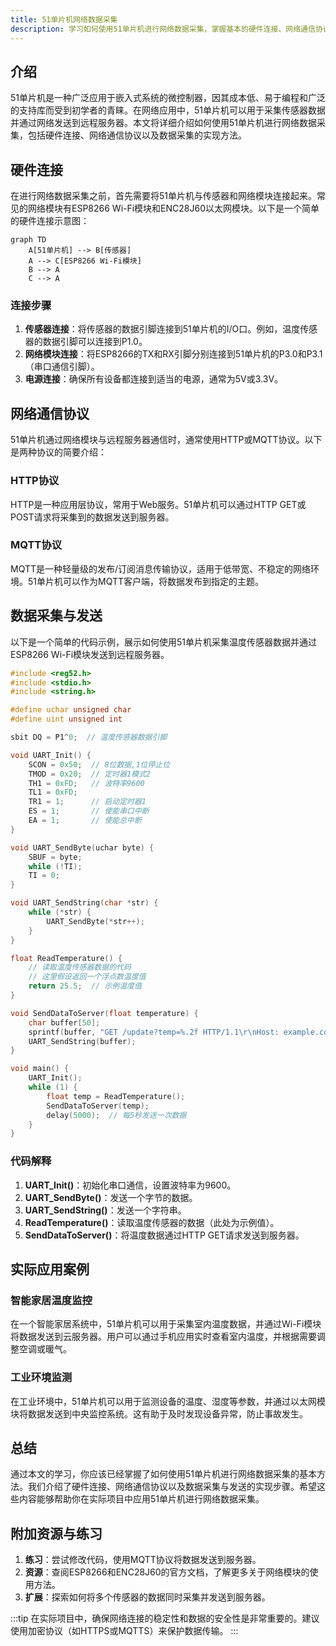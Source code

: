 ```yaml
---
title: 51单片机网络数据采集
description: 学习如何使用51单片机进行网络数据采集，掌握基本的硬件连接、网络通信协议以及数据采集的实现方法。
---
```


## 介绍

51单片机是一种广泛应用于嵌入式系统的微控制器，因其成本低、易于编程和广泛的支持库而受到初学者的青睐。在网络应用中，51单片机可以用于采集传感器数据并通过网络发送到远程服务器。本文将详细介绍如何使用51单片机进行网络数据采集，包括硬件连接、网络通信协议以及数据采集的实现方法。

## 硬件连接

在进行网络数据采集之前，首先需要将51单片机与传感器和网络模块连接起来。常见的网络模块有ESP8266 Wi-Fi模块和ENC28J60以太网模块。以下是一个简单的硬件连接示意图：

```mermaid
graph TD
    A[51单片机] --> B[传感器]
    A --> C[ESP8266 Wi-Fi模块]
    B --> A
    C --> A
```

### 连接步骤

1. **传感器连接**：将传感器的数据引脚连接到51单片机的I/O口。例如，温度传感器的数据引脚可以连接到P1.0。
2. **网络模块连接**：将ESP8266的TX和RX引脚分别连接到51单片机的P3.0和P3.1（串口通信引脚）。
3. **电源连接**：确保所有设备都连接到适当的电源，通常为5V或3.3V。

## 网络通信协议

51单片机通过网络模块与远程服务器通信时，通常使用HTTP或MQTT协议。以下是两种协议的简要介绍：

### HTTP协议

HTTP是一种应用层协议，常用于Web服务。51单片机可以通过HTTP GET或POST请求将采集到的数据发送到服务器。

### MQTT协议

MQTT是一种轻量级的发布/订阅消息传输协议，适用于低带宽、不稳定的网络环境。51单片机可以作为MQTT客户端，将数据发布到指定的主题。

## 数据采集与发送

以下是一个简单的代码示例，展示如何使用51单片机采集温度传感器数据并通过ESP8266 Wi-Fi模块发送到远程服务器。

```c
#include <reg52.h>
#include <stdio.h>
#include <string.h>

#define uchar unsigned char
#define uint unsigned int

sbit DQ = P1^0;  // 温度传感器数据引脚

void UART_Init() {
    SCON = 0x50;  // 8位数据,1位停止位
    TMOD = 0x20;  // 定时器1模式2
    TH1 = 0xFD;   // 波特率9600
    TL1 = 0xFD;
    TR1 = 1;      // 启动定时器1
    ES = 1;       // 使能串口中断
    EA = 1;       // 使能总中断
}

void UART_SendByte(uchar byte) {
    SBUF = byte;
    while (!TI);
    TI = 0;
}

void UART_SendString(char *str) {
    while (*str) {
        UART_SendByte(*str++);
    }
}

float ReadTemperature() {
    // 读取温度传感器数据的代码
    // 这里假设返回一个浮点数温度值
    return 25.5;  // 示例温度值
}

void SendDataToServer(float temperature) {
    char buffer[50];
    sprintf(buffer, "GET /update?temp=%.2f HTTP/1.1\r\nHost: example.com\r\n\r\n", temperature);
    UART_SendString(buffer);
}

void main() {
    UART_Init();
    while (1) {
        float temp = ReadTemperature();
        SendDataToServer(temp);
        delay(5000);  // 每5秒发送一次数据
    }
}
```

### 代码解释

1. **UART_Init()**：初始化串口通信，设置波特率为9600。
2. **UART_SendByte()**：发送一个字节的数据。
3. **UART_SendString()**：发送一个字符串。
4. **ReadTemperature()**：读取温度传感器的数据（此处为示例值）。
5. **SendDataToServer()**：将温度数据通过HTTP GET请求发送到服务器。

## 实际应用案例

### 智能家居温度监控

在一个智能家居系统中，51单片机可以用于采集室内温度数据，并通过Wi-Fi模块将数据发送到云服务器。用户可以通过手机应用实时查看室内温度，并根据需要调整空调或暖气。

### 工业环境监测

在工业环境中，51单片机可以用于监测设备的温度、湿度等参数，并通过以太网模块将数据发送到中央监控系统。这有助于及时发现设备异常，防止事故发生。

## 总结

通过本文的学习，你应该已经掌握了如何使用51单片机进行网络数据采集的基本方法。我们介绍了硬件连接、网络通信协议以及数据采集与发送的实现步骤。希望这些内容能够帮助你在实际项目中应用51单片机进行网络数据采集。

## 附加资源与练习

1. **练习**：尝试修改代码，使用MQTT协议将数据发送到服务器。
2. **资源**：查阅ESP8266和ENC28J60的官方文档，了解更多关于网络模块的使用方法。
3. **扩展**：探索如何将多个传感器的数据同时采集并发送到服务器。

:::tip
在实际项目中，确保网络连接的稳定性和数据的安全性是非常重要的。建议使用加密协议（如HTTPS或MQTTS）来保护数据传输。
:::